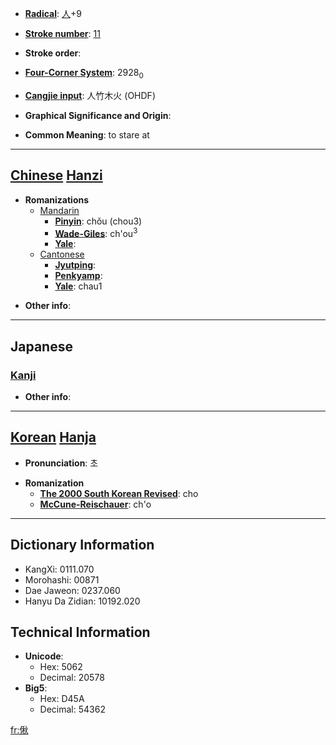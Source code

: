 * '''[[Wiktionary:Chinese radical index| Radical]]''': [[Wiktionary:Chinese radical index 人|人]]+9

* '''[[Wiktionary:Chinese total strokes index|Stroke number]]''': [[Wiktionary:Chinese total strokes index 11|11]]

* '''Stroke order''': 

* '''[[Wiktionary:Chinese four corner index|Four-Corner System]]''': 2928<sub>0</sub>

* '''[[Wiktionary:Chinese Cangjie index|Cangjie input]]''': 人竹木火 (OHDF)

* '''Graphical Significance and Origin''': 

* '''Common Meaning''': to stare at

----

== [[Chinese]] [[Hanzi]] ==

* '''Romanizations'''
** [[Mandarin]]
*** '''[[Pinyin]]''': chǒu (chou3)
*** '''[[Wade-Giles]]''': ch'ou<sup>3</sup>
*** '''[[Yale]]''': 
**[[Cantonese]]
***'''[[Jyutping]]''':
***'''[[Penkyamp]]''': 
***'''[[Yale]]''': chau1

* '''Other info''': 

----

==Japanese==
===[[Kanji]]===
{{kanji|on readings=[[せう]] (seu)
|kun readings=[[いつくしまない]] (itsukushimanai), [[うれへるさま]] (ureherusama)
}}

* '''Other info''':  

----

== [[Korean]] [[Hanja]] ==

* '''Pronunciation''': 초

* '''Romanization'''
** '''[[The 2000 South Korean Revised Romanization|The 2000 South Korean Revised]]''': cho
** '''[[McCune-Reischauer]]''': ch'o

----

== Dictionary Information ==

* KangXi: 0111.070
* Morohashi: 00871
* Dae Jaweon: 0237.060
* Hanyu Da Zidian: 10192.020

== Technical Information ==

* '''Unicode''':
** Hex: 5062
** Decimal: 20578
* '''Big5''':
** Hex: D45A
** Decimal: 54362

[[fr:偢]]